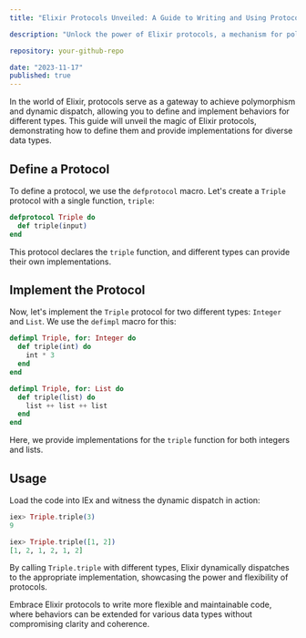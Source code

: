 ```yaml
---
title: "Elixir Protocols Unveiled: A Guide to Writing and Using Protocols"

description: "Unlock the power of Elixir protocols, a mechanism for polymorphism and dynamic dispatch. Learn how to define protocols and implement them for different types to enhance your code's flexibility and maintainability."

repository: your-github-repo

date: "2023-11-17"
published: true
---
```


In the world of Elixir, protocols serve as a gateway to achieve polymorphism and dynamic dispatch, allowing you to define and implement behaviors for different types. This guide will unveil the magic of Elixir protocols, demonstrating how to define them and provide implementations for diverse data types.

## Define a Protocol

To define a protocol, we use the `defprotocol` macro. Let's create a `Triple` protocol with a single function, `triple`:

```elixir
defprotocol Triple do
  def triple(input)
end
```

This protocol declares the `triple` function, and different types can provide their own implementations.

## Implement the Protocol
Now, let's implement the `Triple` protocol for two different types: `Integer` and `List`. We use the `defimpl` macro for this:
```elixir
defimpl Triple, for: Integer do
  def triple(int) do
    int * 3
  end
end

defimpl Triple, for: List do
  def triple(list) do
    list ++ list ++ list
  end
end
```
Here, we provide implementations for the `triple` function for both integers and lists.

## Usage
Load the code into IEx and witness the dynamic dispatch in action:
```elixir
iex> Triple.triple(3)
9

iex> Triple.triple([1, 2])
[1, 2, 1, 2, 1, 2]
```
By calling `Triple.triple` with different types, Elixir dynamically dispatches to the appropriate implementation, showcasing the power and flexibility of protocols.

Embrace Elixir protocols to write more flexible and maintainable code, where behaviors can be extended for various data types without compromising clarity and coherence.





